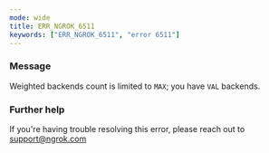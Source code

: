 ```yaml
---
mode: wide
title: ERR_NGROK_6511
keywords: ["ERR_NGROK_6511", "error 6511"]
---
```


### Message

Weighted backends count is limited to `MAX`; you have `VAL` backends.

### Further help

If you're having trouble resolving this error, please reach out to [support@ngrok.com](mailto:support@ngrok.com?subject=Help%20with%20ERR_NGROK_6511)
